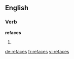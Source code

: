 ==English==

===Verb===
'''refaces'''

# {{third-person singular of|[[reface]]}}

[[de:refaces]]
[[fr:refaces]]
[[vi:refaces]]
